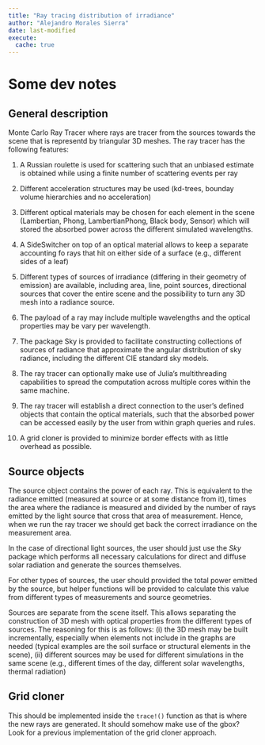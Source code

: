 ```yaml
---
title: "Ray tracing distribution of irradiance"
author: "Alejandro Morales Sierra"
date: last-modified
execute: 
  cache: true
---
```



# Some dev notes

## General description

Monte Carlo Ray Tracer where rays are tracer from the sources towards the scene that is representd by triangular 3D meshes. The ray tracer has the following features:

1. A Russian roulette is used for scattering such that an unbiased estimate is obtained while using a finite number of scattering events per ray

2. Different acceleration structures may be used (kd-trees, bounday volume hierarchies and no acceleration)

3. Different optical materials may be chosen for each element in the scene (Lambertian, Phong, LambertianPhong, Black body, Sensor) which will stored the absorbed power
across the different simulated wavelengths.

4. A SideSwitcher on top of an optical material allows to keep a separate accounting fo rays that hit on either side of a surface (e.g., different sides of a leaf)

5. Different types of sources of irradiance (differing in their geometry of emission) are available, including area, line, point sources, directional sources that 
cover the entire scene and the possibility to turn any 3D mesh into a radiance source.

6. The payload of a ray may include multiple wavelengths and the optical properties may be vary per wavelength. 

7. The package Sky is provided to facilitate constructing collections of sources of radiance that approximate the angular distribution of sky radiance, including the
different CIE standard sky models.

8. The ray tracer can optionally make use of Julia's multithreading capabilities to spread the computation across multiple cores within the same machine.

9. The ray tracer will establish a direct connection to the user's defined objects that contain the optical materials, such that the absorbed power can be accessed easily
by the user from within graph queries and rules.

10. A grid cloner is provided to minimize border effects with as little overhead as possible.


## Source objects

The source object contains the power of each ray. This is equivalent to the radiance emitted (measured at source or at some distance from it), times the area 
where the radiance is measured and divided by the number of rays emitted by the light source that cross that area of measurement. Hence, when we run the ray tracer
we should get back the correct irradiance on the measurement area.

In the case of directional light sources, the user should just use the *Sky* package which performs all necessary calculations for direct and diffuse solar radiation
and generate the sources themselves.

For other types of sources, the user should provided the total power emitted by the source, but helper functions will be provided to calculate this value from different types
of measurements and source geometries.

Sources are separate from the scene itself. This allows separating the construction of 3D mesh with optical properties from the different types of sources. The reasoning for this
is as follows: (i) the 3D mesh may be built incrementally, especially when elements not include in the graphs are needed (typical examples are the soil surface or structural
elements in the scene), (ii) different sources may be used for different simulations in the same scene (e.g., different times of the day, different solar wavelengths, thermal radiation)

## Grid cloner

This should be implemented inside the `trace!()` function as that is where the new rays are generated. It should somehow make use of the gbox? Look for a previous implementation of the
grid cloner approach.
